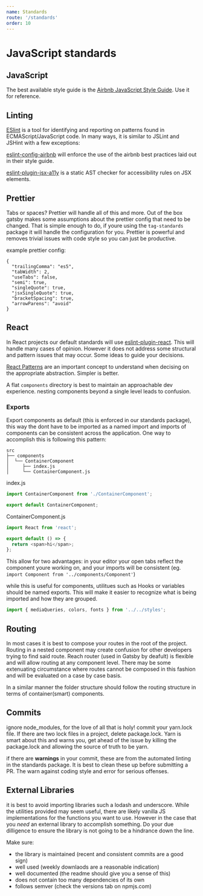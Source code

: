 ```yaml
---
name: Standards
route: '/standards'
order: 10
---
```


# JavaScript standards

## JavaScript

The best available style guide is the [Airbnb JavaScript Style Guide](https://github.com/airbnb/javascript). Use it for reference.

## Linting

[ESlint](https://github.com/eslint/eslint) is a tool for identifying and reporting on patterns found in ECMAScript/JavaScript code. In many ways, it is similar to JSLint and JSHint with a few exceptions:

[eslint-config-airbnb](https://www.npmjs.com/package/eslint-config-airbnb) will enforce the use of the airbnb best practices laid out in their style guide.

[eslint-plugin-jsx-a11y](https://github.com/evcohen/eslint-plugin-jsx-a11y) is a static AST checker for accessibility rules on JSX elements.

## Prettier

Tabs or spaces? Prettier will handle all of this and more. Out of the box gatsby makes some assumptions about the prettier config that need to be changed. That is simple enough to do, if youre using the `tag-standards` package it will handle the configuration for you. Prettier is powerful and removes trivial issues with code style so you can just be productive.

example prettier config:

```
{
  "trailingComma": "es5",
  "tabWidth": 2,
  "useTabs": false,
  "semi": true,
  "singleQuote": true,
  "jsxSingleQuote": true,
  "bracketSpacing": true,
  "arrowParens": "avoid"
}
```

## React

In React projects our default standards will use [eslint-plugin-react](https://github.com/airbnb/javascript/tree/master/react). This will handle many cases of opinion. However it does not address some structural and pattern issues that may occur. Some ideas to guide your decisions.

[React Patterns](https://www.youtube.com/playlist?list=PLWkHD1fleF5QLFxYv_OgkHdqf1Q2fUgpb) are an important concept to understand when decising on the appropriate abstraction. Simpler is better.

A flat `components` directory is best to maintain an approachable dev experience. nesting components beyond a single level leads to confusion.

### Exports

Export components as default (this is enforced in our standards package), this way the dont have to be imported as a named import and imports of components can be consistent across the application. One way to accomplish this is following this pattern:

```
src
├── components
│  └── ContainerComponent
│     ├── index.js
│     └── ContainerComponent.js
```

index.js

```javascript
import ContainerComponent from './ContainerComponent';

export default ContainerComponent;
```

ContainerComponent.js

```javascript
import React from 'react';

export default () => {
  return <span>hi</span>;
};
```

This allow for two advantages: in your editor your open tabs reflect the component youre working on, and your imports will be consistent (eg. `import Component from '../components/Component'`)

while this is useful for components, utilitues such as Hooks or variables should be named exports. This will make it easier to recognize what is being imported and how they are grouped.

```javascript
import { mediaQueries, colors, fonts } from '../../styles';
```

## Routing

In most cases it is best to compose your routes in the root of the project. Routing in a nested component may create confusion for other developers trying to find said route. Reach router (used in Gatsby by deafult) is flexible and will allow routing at any component level. There may be some extenuating circumstance where routes cannot be composed in this fashion and will be evaluated on a case by case basis.

In a similar manner the folder structure should follow the routing structure in terms of container(smart) components.

## Commits

ignore node_modules, for the love of all that is holy! commit your yarn.lock file. If there are two lock files in a project, delete package.lock. Yarn is smart about this and warns you, get ahead of the issue by killing the package.lock and allowing the source of truth to be yarn.

if there are **warnings** in your commit, these are from the automated linting in the standards package. It is best to clean these up before submitting a PR. The warn against coding style and error for serious offenses.

## External Libraries

it is best to avoid importing libraries such a lodash and underscore. While the utilities provided may seem useful, there are likely vanilla JS implementations for the functions you want to use. However in the case that you _need_ an external library to accomplish something. Do your due dilligence to ensure the library is not going to be a hindrance down the line.

Make sure:

- the library is maintained (recent and consistent commits are a good sign)
- well used (weekly downlaods are a reasonable indication)
- well documented (the readme should give you a sense of this)
- does not contain too many dependencies of its own
- follows semver (check the versions tab on npmjs.com)
